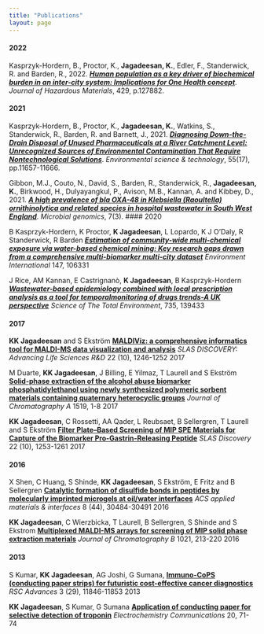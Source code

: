 ```yaml
---
title: "Publications"
layout: page
---
```


#### 2022
Kasprzyk-Hordern, B., Proctor, K., **Jagadeesan, K.**, Edler, F., Standerwick, R. and Barden, R., 2022. [***Human population as a key driver of biochemical burden in an inter-city system: Implications for One Health concept***](https://www.sciencedirect.com/science/article/pii/S030438942102851X?casa_token=4upiV_bQigwAAAAA:1dCq-lIjzT5gDMv7J5WLYwad5ZKhy-KzqtfmqnA3WI0htbqQJvBEMjqoNfOo_GdQnOG4HfnJ). _Journal of Hazardous Materials_, 429, p.127882.

#### 2021
Kasprzyk-Hordern, B., Proctor, K., **Jagadeesan, K.**, Watkins, S., Standerwick, R., Barden, R. and Barnett, J., 2021. [***Diagnosing Down-the-Drain Disposal of Unused Pharmaceuticals at a River Catchment Level: Unrecognized Sources of Environmental Contamination That Require Nontechnological Solutions***](https://pubs.acs.org/doi/abs/10.1021/acs.est.1c01274). _Environmental science & technology_, 55(17), pp.11657-11666.

Gibbon, M.J., Couto, N., David, S., Barden, R., Standerwick, R., **Jagadeesan, K.**, Birkwood, H., Dulyayangkul, P., Avison, M.B., Kannan, A. and Kibbey, D., 2021. [***A high prevalence of bla OXA-48 in Klebsiella (Raoultella) ornithinolytica and related species in hospital wastewater in South West England***](https://www.microbiologyresearch.org/content/journal/mgen/10.1099/mgen.0.000509). _Microbial genomics_, 7(3).
#### 2020

B Kasprzyk-Hordern, K  Proctor, **K Jagadeesan**, L Lopardo, K J O'Daly, R Standerwick, R Barden [***Estimation of community-wide multi-chemical exposure via water-based chemical mining: Key research gaps drawn from a comprehensive multi-biomarker multi-city dataset***](https://www.sciencedirect.com/science/article/pii/S0160412020322868) _Environment International_ 147, 106331

J Rice, AM Kannan, E Castrignanò, **K Jagadeesan**, B Kasprzyk-Hordern [***Wastewater-based epidemiology combined with local prescription analysis as a tool for temporalmonitoring of drugs trends-A UK perspective***](https://www.sciencedirect.com/science/article/pii/S0048969720329508) _Science of The Total Environment_, 735, 139433

#### 2017

**KK Jagadeesan** and S Ekström [**MALDIViz: a comprehensive informatics tool for MALDI-MS data visualization and analysis**](https://journals.sagepub.com/doi/abs/10.1177/2472555217727517) _SLAS DISCOVERY: Advancing Life Sciences R&D_ 22 (10), 1246-1252 2017

M Duarte, **KK Jagadeesan**, J Billing, E Yilmaz, T Laurell and S Ekström [**Solid-phase extraction of the alcohol abuse biomarker phosphatidylethanol using newly synthesized polymeric sorbent materials containing quaternary heterocyclic groups**](https://www.sciencedirect.com/science/article/pii/S0021967317312323) _Journal of Chromatography A_ 1519, 1-8 2017

**KK Jagadeesan**, C Rossetti, AA Qader, L Reubsaet, B Sellergren, T Laurell and S Ekström [**Filter Plate–Based Screening of MIP SPE Materials for Capture of the Biomarker Pro-Gastrin-Releasing Peptide**](https://journals.sagepub.com/doi/abs/10.1177/2472555216689494) _SLAS Discovery_ 22 (10), 1253-1261	2017

#### 2016

X Shen, C Huang, S Shinde, **KK Jagadeesan**, S Ekström, E Fritz and B Sellergren [**Catalytic formation of disulfide bonds in peptides by molecularly imprinted microgels at oil/water interfaces**](https://pubs.acs.org/doi/abs/10.1021/acsami.6b10131) _ACS applied materials & interfaces_ 8 (44), 30484-30491	2016

**KK Jagadeesan**, C Wierzbicka, T Laurell, B Sellergren, S Shinde and S Ekstrom  [**Multiplexed MALDI-MS arrays for screening of MIP solid phase extraction materials**](https://www.sciencedirect.com/science/article/pii/S157002321530252X) _Journal of Chromatography B_ 1021, 213-220 2016

#### 2013

S Kumar, **KK Jagadeesan**, AG Joshi, G Sumana, [**Immuno-CoPS (conducting paper strips) for futuristic cost-effective cancer diagnostics**](https://pubs.rsc.org/en/content/articlehtml/2013/ra/c3ra40491a) _RSC Advances_ 3 (29), 11846-11853	2013

**KK Jagadeesan**, S Kumar, G Sumana [**Application of conducting paper for selective detection of troponin**](https://www.sciencedirect.com/science/article/pii/S1388248112001403) _Electrochemistry Communications_ 20, 71-74
